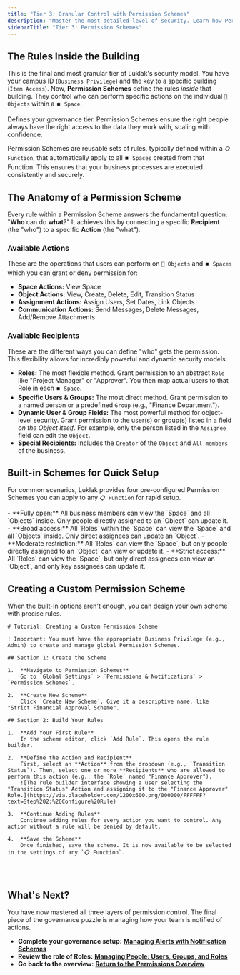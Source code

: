 ```yaml
---
title: "Tier 3: Granular Control with Permission Schemes"
description: "Master the most detailed level of security. Learn how Permission Schemes control who can view, edit, and manage individual Objects within a Space."
sidebarTitle: "Tier 3: Permission Schemes"
---
```


## The Rules Inside the Building

This is the final and most granular tier of Luklak's security model. You have your campus ID (`Business Privilege`) and the key to a specific building (`Item Access`). Now, **Permission Schemes** define the rules _inside_ that building. They control who can perform specific actions on the individual `🧊 Objects` within a `⏹️ Space`.

<Card title="Permission & Notification" icon="user-shield" iconType="duotone">
  Defines your governance tier. Permission Schemes ensure the right people always have the right access to the data they work with, scaling with confidence.
</Card>

Permission Schemes are reusable sets of rules, typically defined within a `📋 Function`, that automatically apply to all `⏹️ Spaces` created from that Function. This ensures that your business processes are executed consistently and securely.

## The Anatomy of a Permission Scheme

Every rule within a Permission Scheme answers the fundamental question: "**Who** can do **what**?" It achieves this by connecting a specific **Recipient** (the "who") to a specific **Action** (the "what").

### Available Actions

These are the operations that users can perform on `🧊 Objects` and `⏹️ Spaces` which you can grant or deny permission for:

- **Space Actions:** View Space
- **Object Actions:** View, Create, Delete, Edit, Transition Status
- **Assignment Actions:** Assign Users, Set Dates, Link Objects
- **Communication Actions:** Send Messages, Delete Messages, Add/Remove Attachments

### Available Recipients

These are the different ways you can define "who" gets the permission. This flexibility allows for incredibly powerful and dynamic security models.

- **Roles:** The most flexible method. Grant permission to an abstract `Role` like "Project Manager" or "Approver". You then map actual users to that Role in each `⏹️ Space`.
- **Specific Users & Groups:** The most direct method. Grant permission to a named person or a predefined `Group` (e.g., "Finance Department").
- **Dynamic User & Group Fields:** The most powerful method for object-level security. Grant permission to the user(s) or group(s) listed in a field _on the Object itself_. For example, only the person listed in the `Assignee` field can edit the `Object`.
- **Special Recipients:** Includes the `Creator` of the `Object` and `All members` of the business.

## Built-in Schemes for Quick Setup

For common scenarios, Luklak provides four pre-configured Permission Schemes you can apply to any `📋 Function` for rapid setup.

<Check>
  - **Fully open:** All business members can view the `Space` and all `Objects` inside. Only people directly assigned to an `Object` can update it.
  - **Broad access:** All `Roles` within the `Space` can view the `Space` and all `Objects` inside. Only direct assignees can update an `Object`.
  - **Moderate restriction:** All `Roles` can view the `Space`, but only people directly assigned to an `Object` can view or update it.
  - **Strict access:** All `Roles` can view the `Space`, but only direct assignees can view an `Object`, and only key assignees can update it.
</Check>

## Creating a Custom Permission Scheme

When the built-in options aren't enough, you can design your own scheme with precise rules.

```guidejar
# Tutorial: Creating a Custom Permission Scheme

! Important: You must have the appropriate Business Privilege (e.g., Admin) to create and manage global Permission Schemes.

## Section 1: Create the Scheme

1.  **Navigate to Permission Schemes**
    Go to `Global Settings` > `Permissions & Notifications` > `Permission Schemes`.

2.  **Create New Scheme**
    Click `Create New Scheme`. Give it a descriptive name, like "Strict Financial Approval Scheme".

## Section 2: Build Your Rules

1.  **Add Your First Rule**
    In the scheme editor, click `Add Rule`. This opens the rule builder.

2.  **Define the Action and Recipient**
    First, select an **Action** from the dropdown (e.g., `Transition Status`). Then, select one or more **Recipients** who are allowed to perform this action (e.g., the `Role` named "Finance Approver").
    ![The rule builder interface showing a user selecting the "Transition Status" Action and assigning it to the "Finance Approver" Role.](https://via.placeholder.com/1200x600.png/000000/FFFFFF?text=Step%202:%20Configure%20Rule)

3.  **Continue Adding Rules**
    Continue adding rules for every action you want to control. Any action without a rule will be denied by default.

4.  **Save the Scheme**
    Once finished, save the scheme. It is now available to be selected in the settings of any `📋 Function`.


    
```

## What's Next?

You have now mastered all three layers of permission control. The final piece of the governance puzzle is managing how your team is notified of actions.

- **Complete your governance setup:** [**Managing Alerts with Notification Schemes**](/en/02-platform/platform-overview/permissions-and-notifications/notification-schemes)
- **Review the role of Roles:** [**Managing People: Users, Groups, and Roles**](/en/02-platform/platform-overview/permissions-and-notifications/users-groups-roles)
- **Go back to the overview:** [**Return to the Permissions Overview**](/en/02-platform/platform-overview/permissions-and-notifications)
